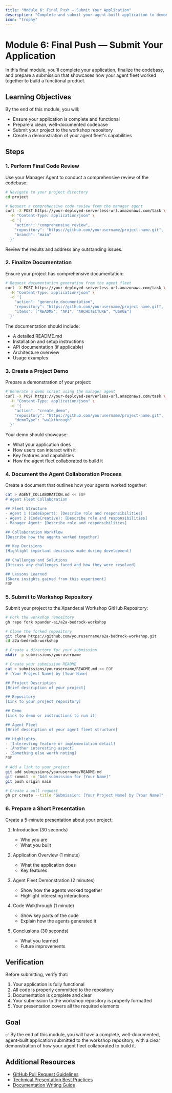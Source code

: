 ```yaml
---
title: "Module 6: Final Push — Submit Your Application"
description: "Complete and submit your agent-built application to demonstrate collaborative AI development"
icon: "trophy"
---
```


# Module 6: Final Push — Submit Your Application

In this final module, you'll complete your application, finalize the codebase, and prepare a submission that showcases how your agent fleet worked together to build a functional product.

## Learning Objectives

By the end of this module, you will:
- Ensure your application is complete and functional
- Prepare a clean, well-documented codebase
- Submit your project to the workshop repository
- Create a demonstration of your agent fleet's capabilities

## Steps

### 1. Perform Final Code Review

Use your Manager Agent to conduct a comprehensive review of the codebase:

```bash
# Navigate to your project directory
cd project

# Request a comprehensive code review from the manager agent
curl -X POST https://your-deployed-serverless-url.amazonaws.com/task \
  -H "Content-Type: application/json" \
  -d '{
    "action": "comprehensive_review",
    "repository": "https://github.com/yourusername/project-name.git",
    "branch": "main"
  }'
```

Review the results and address any outstanding issues.

### 2. Finalize Documentation

Ensure your project has comprehensive documentation:

```bash
# Request documentation generation from the agent fleet
curl -X POST https://your-deployed-serverless-url.amazonaws.com/task \
  -H "Content-Type: application/json" \
  -d '{
    "action": "generate_documentation",
    "repository": "https://github.com/yourusername/project-name.git",
    "items": ["README", "API", "ARCHITECTURE", "USAGE"]
  }'
```

The documentation should include:
- A detailed README.md
- Installation and setup instructions
- API documentation (if applicable)
- Architecture overview
- Usage examples

### 3. Create a Project Demo

Prepare a demonstration of your project:

```bash
# Generate a demo script using the manager agent
curl -X POST https://your-deployed-serverless-url.amazonaws.com/task \
  -H "Content-Type: application/json" \
  -d '{
    "action": "create_demo",
    "repository": "https://github.com/yourusername/project-name.git",
    "demoType": "walkthrough"
  }'
```

Your demo should showcase:
- What your application does
- How users can interact with it
- Key features and capabilities
- How the agent fleet collaborated to build it

### 4. Document the Agent Collaboration Process

Create a document that outlines how your agents worked together:

```bash
cat > AGENT_COLLABORATION.md << EOF
# Agent Fleet Collaboration

## Fleet Structure
- Agent 1 (CodeExpert): [Describe role and responsibilities]
- Agent 2 (CodeCreative): [Describe role and responsibilities]
- Manager Agent: [Describe role and responsibilities]

## Collaboration Workflow
[Describe how the agents worked together]

## Key Decisions
[Highlight important decisions made during development]

## Challenges and Solutions
[Discuss any challenges faced and how they were resolved]

## Lessons Learned
[Share insights gained from this experiment]
EOF
```

### 5. Submit to Workshop Repository

Submit your project to the Xpander.ai Workshop GitHub Repository:

```bash
# Fork the workshop repository
gh repo fork xpander-ai/a2a-bedrock-workshop

# Clone the forked repository
git clone https://github.com/yourusername/a2a-bedrock-workshop.git
cd a2a-bedrock-workshop

# Create a directory for your submission
mkdir -p submissions/yourusername

# Create your submission README
cat > submissions/yourusername/README.md << EOF
# [Your Project Name] by [Your Name]

## Project Description
[Brief description of your project]

## Repository
[Link to your project repository]

## Demo
[Link to demo or instructions to run it]

## Agent Fleet
[Brief description of your agent fleet structure]

## Highlights
- [Interesting feature or implementation detail]
- [Another interesting aspect]
- [Something else worth noting]
EOF

# Add a link to your project
git add submissions/yourusername/README.md
git commit -m "Add submission for [Your Name]"
git push origin main

# Create a pull request
gh pr create --title "Submission: [Your Project Name] by [Your Name]" --body "My workshop project submission" --repo xpander-ai/a2a-bedrock-workshop
```

### 6. Prepare a Short Presentation

Create a 5-minute presentation about your project:

1. Introduction (30 seconds)
   - Who you are
   - What you built

2. Application Overview (1 minute)
   - What the application does
   - Key features

3. Agent Fleet Demonstration (2 minutes)
   - Show how the agents worked together
   - Highlight interesting interactions

4. Code Walkthrough (1 minute)
   - Show key parts of the code
   - Explain how the agents generated it

5. Conclusions (30 seconds)
   - What you learned
   - Future improvements

## Verification

Before submitting, verify that:

1. Your application is fully functional
2. All code is properly committed to the repository
3. Documentation is complete and clear
4. Your submission to the workshop repository is properly formatted
5. Your presentation covers all the required elements

## Goal

✅ By the end of this module, you will have a complete, well-documented, agent-built application submitted to the workshop repository, with a clear demonstration of how your agent fleet collaborated to build it.

## Additional Resources

- [GitHub Pull Request Guidelines](https://docs.github.com/en/pull-requests/collaborating-with-pull-requests/proposing-changes-to-your-work-with-pull-requests/creating-a-pull-request)
- [Technical Presentation Best Practices](https://speaking.io/)
- [Documentation Writing Guide](https://www.writethedocs.org/guide/) 